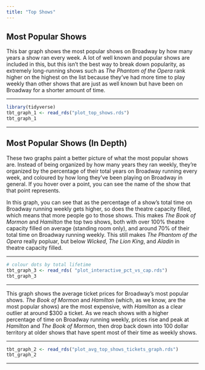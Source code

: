 ```yaml
---
title: "Top Shows"
---
```


## Most Popular Shows

This bar graph shows the most popular shows on Broadway by how many years a show ran every week. A lot of well known and popular shows are included in this, but this isn't the best way to break down popularity, as extremely long-running shows such as *The Phantom of the Opera* rank higher on the highest on the list because they've had more time to play weekly than other shows that are just as well known but have been on Broadway for a shorter amount of time. 

----

```r
library(tidyverse)
tbt_graph_1 <- read_rds("plot_top_shows.rds") 
tbt_graph_1 
```

---- 

## Most Popular Shows (In Depth)

These two graphs paint a better picture of what the most popular shows are. Instead of being organized by how many years they ran weekly, they're organized by the percentage of their total years on Broadway running every week, and coloured by how long they've been playing on Broadway in general. If you hover over a point, you can see the name of the show that that point represents. 

In this graph, you can see that as the percentage of a show's total time on Broadway running weekly gets higher, so does the theatre capacity filled, which means that more people go to those shows. This makes *The Book of Mormon* and *Hamilton* the top two shows, both with over 100% theatre capacity filled on average (standing room only), and around 70% of their total time on Broadway running weekly. This still makes *The Phantom of the Opera* really popluar, but below *Wicked*, *The Lion King*, and *Aladin* in theatre capacity filled. 

---

```r
# colour dots by total lifetime
tbt_graph_3 <- read_rds( "plot_interactive_pct_vs_cap.rds")
tbt_graph_3
```

----

This graph shows the average ticket prices for Broadway's most popular shows. *The Book of Mormon* and *Hamilton* (which, as we know, are the most popular shows) are the most expensive, with *Hamilton* as a clear outlier at around $300 a ticket. As we reach shows with a higher percentage of time on Broadway running weekly, prices rise and peak at *Hamilton* and *The Book of Mormon*, then drop back down into 100 dollar territory at older shows that have spent most of their time as weekly shows.

----

```r
tbt_graph_2 <- read_rds("plot_avg_top_shows_tickets_graph.rds")
tbt_graph_2
```

----

